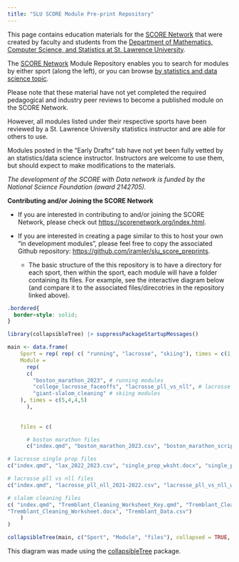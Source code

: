 ```yaml
---
title: "SLU SCORE Module Pre-print Repository"
---
```


This page contains education materials for the [SCORE Network](https://scorenetwork.org/index.html) that were created by faculty and students from the [Department of Mathematics, Computer Science, and Statistics at St. Lawrence University](https://www.stlawu.edu/offices/math-computer-science-and-statistics){target="_blank"}.

The [SCORE Network](https://scorenetwork.org/index.html){target="_blank"} Module Repository enables you to search for modules by either sport (along the left), or you can browse [by statistics and data science topic](by-statsds-topic.qmd).




::: {.callout-note collapse="false" title="Disclaimer" appearance="minimal"}
Please note that these material have not yet completed the required pedagogical and industry peer reviews to become a published module on the SCORE Network. 

However, all modules listed under their respective sports have been reviewed by a St. Lawrence University statistics instructor and are able for others to use.

Modules posted in the "Early Drafts" tab have not yet been fully vetted by an statistics/data science instructor. Instructors are welcome to use them, but should expect to make modifications to the materials.
:::


*The development of the SCORE with Data network is funded by the National Science Foundation (award 2142705).*

**Contributing and/or Joining the SCORE Network**

-   If you are interested in contributing to and/or joining the SCORE Network, please check out [https://scorenetwork.org/index.html](https://scorenetwork.org/index.html){target="_blank"}.

-   If you are interested in creating a page similar to this to host your own "in development modules", please feel free to copy the associated Github repository: [https://github.com/iramler/slu_score_preprints](https://github.com/iramler/slu_score_preprints){target="_blank"}.

    -   The basic structure of the this repository is to have a directory for each sport, then within the sport, each module will have a folder containing its files. For example, see the interactive diagram below (and compare it to the associated files/direcotries in the repository linked above).

```css
.bordered{
  border-style: solid;
}
```

::: bordered
```r
library(collapsibleTree) |> suppressPackageStartupMessages()

main <- data.frame(
    Sport = rep( rep( c( "running", "lacrosse", "skiing"), times = c(1,2,1) ), times = c(5, 4, 4, 5) ),
    Module = 
      rep(
      c(
        "boston_marathon_2023", # running modules
        "college_lacrosse_faceoffs", "lacrosse_pll_vs_nll", # lacrosse modules
        "giant-slalom_cleaning" # skiing modules
    ), times = c(5,4,4,5)      
      ),
    
    
    files = c(

      # boston marathon files
      c("index.qmd", "boston_marathon_2023.csv", "boston_marathon_script.docx", "boston_marathon_worksheet-key.docx", "boston_marathon_worksheet.docx"),

# lacrosse single prop files
c("index.qmd", "lax_2022_2023.csv", "single_prop_wksht.docx", "single_prop_wksht_key.docx"),

# lacrosse pll vs nll files
c("index.qmd", "lacrosse_pll_nll_2021-2022.csv", "lacrosse_pll_vs_nll_worksheet.docx", "lacrosse_pll_vs_nll_worksheet_key.docx"),

# slalom cleaning files
c( "index.qmd", "Tremblant_Cleaning_Worksheet_Key.qmd", "Tremblant_Cleaning_Module_Script.docx", 
"Tremblant_Cleaning_Worksheet.docx", "Tremblant_Data.csv")
    )
)

collapsibleTree(main, c("Sport", "Module", "files"), collapsed = TRUE, fillByLevel = FALSE)
```

This diagram was made using the [collapsibleTree](https://CRAN.R-project.org/package=collapsibleTree){target="_blank"} package.
:::

```{=html}
<!--
Tip:

* Be sure to modify the _quarto.yml file to match your institution's information


* Notice the underscore at the beginning of the filename in the Quarto (.qmd) file in the skiing module ("_Tremblant_Cleaning_Worksheet_Key.qmd"). This is done to ensure that it isn't rendered into an html page and is instead just provided as a raw file. (Individuals willing to invest more time into customizing their _quarto.yml file can likely avoid this step.)
-->
```
